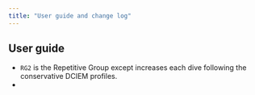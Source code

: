 ```yaml
---
title: "User guide and change log"
---
```


## User guide

-   `RG2` is the Repetitive Group except increases each dive following the conservative DCIEM profiles.
-   
